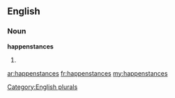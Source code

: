 ==English==

===Noun===
'''happenstances'''

# {{plural of|[[happenstance]]}}

[[Category:English plurals]]

[[ar:happenstances]]
[[fr:happenstances]]
[[my:happenstances]]